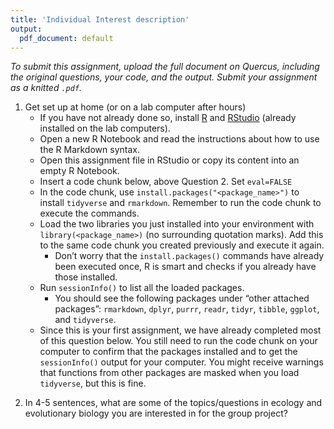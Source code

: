 ```yaml
---
title: 'Individual Interest description'
output:
  pdf_document: default
---
```


*To submit this assignment, upload the full document on Quercus, including the original questions, your code, and the output. Submit your assignment as a knitted `.pdf`.*

\vspace{12pt}

1. Get set up at home (or on a lab computer after hours)
    -   If you have not already done so, install [R](https://cran.rstudio.com/) and [RStudio](https://www.rstudio.com/products/rstudio/download/) (already installed on the lab computers).
    -   Open a new R Notebook and read the instructions about how to use the R Markdown syntax.
    -   Open this assignment file in RStudio or copy its content into an empty R Notebook.
    -   Insert a code chunk below, above Question 2. Set `eval=FALSE`
    -   In the code chunk, use `install.packages("<package_name>")` to install `tidyverse` and `rmarkdown`. Remember to run the code chunk to execute the commands.
    -   Load the two libraries you just installed into your environment with `library(<package_name>)` (no surrounding quotation marks). Add this to the same code chunk you created previously and execute it again.
        - Don't worry that the `install.packages()` commands have already been executed once, R is smart and checks if you already have those installed.
    -   Run `sessionInfo()` to list all the loaded packages.
        -   You should see the following packages under "other attached packages": `rmarkdown`, `dplyr`, `purrr`, `readr`, `tidyr`, `tibble`, `ggplot`, and `tidyverse`.
    -   Since this is your first assignment, we have already completed most of this question below. You still need to run the code chunk on your computer to confirm that the packages installed and to get the `sessionInfo()` output for your computer. You might receive warnings that functions from other packages are masked when you load `tidyverse`, but this is fine.
    
\vspace{12pt}

2. In 4-5 sentences, what are some of the topics/questions in ecology and evolutionary biology you are interested in for the group project?
